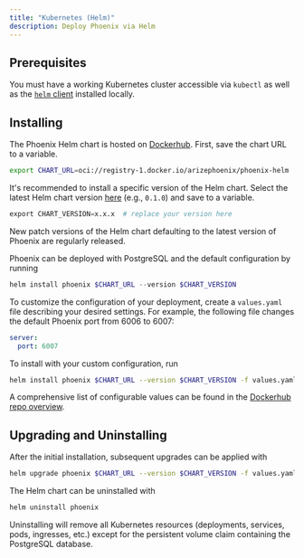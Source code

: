 ```yaml
---
title: "Kubernetes (Helm)"
description: Deploy Phoenix via Helm
---
```


## Prerequisites

You must have a working Kubernetes cluster accessible via `kubectl` as well as the [`helm` client](https://helm.sh/docs/intro/install/) installed locally.

## Installing

The Phoenix Helm chart is hosted on [Dockerhub](https://hub.docker.com/r/arizephoenix/phoenix-helm). First, save the chart URL to a variable.

```bash
export CHART_URL=oci://registry-1.docker.io/arizephoenix/phoenix-helm
```

It's recommended to install a specific version of the Helm chart. Select the latest Helm chart version [here](https://hub.docker.com/r/arizephoenix/phoenix-helm/tags) (e.g., `0.1.0`) and save to a variable.

```python
export CHART_VERSION=x.x.x  # replace your version here
```

<Info>
New patch versions of the Helm chart defaulting to the latest version of Phoenix are regularly released.

</Info>

Phoenix can be deployed with PostgreSQL and the default configuration by running

```php
helm install phoenix $CHART_URL --version $CHART_VERSION
```

To customize the configuration of your deployment, create a `values.yaml` file describing your desired settings. For example, the following file changes the default Phoenix port from 6006 to 6007:

```yaml
server:
  port: 6007
```

To install with your custom configuration, run

```sh
helm install phoenix $CHART_URL --version $CHART_VERSION -f values.yaml
```

A comprehensive list of configurable values can be found in the [Dockerhub repo overview](https://hub.docker.com/r/arizephoenix/phoenix-helm).

## Upgrading and Uninstalling

After the initial installation, subsequent upgrades can be applied with

```sh
helm upgrade phoenix $CHART_URL --version $CHART_VERSION -f values.yaml
```

The Helm chart can be uninstalled with

```sh
helm uninstall phoenix
```

Uninstalling will remove all Kubernetes resources (deployments, services, pods, ingresses, etc.) except for the persistent volume claim containing the PostgreSQL database.


